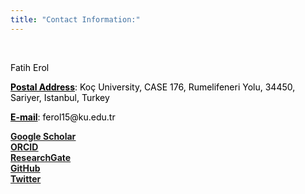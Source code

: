 ```yaml
---
title: "Contact Information:"
---
```

<!-- Global site tag (gtag.js) - Google Analytics -->
<script async src="https://www.googletagmanager.com/gtag/js?id=UA-166011945-1"></script>
<script>
  window.dataLayer = window.dataLayer || [];
  function gtag(){dataLayer.push(arguments);}
  gtag('js', new Date());

  gtag('config', 'UA-166011945-1');
</script>


<br>
<p style="color:black">Fatih Erol <br></p>
<p style="color:black"><u><b>Postal Address</b></u>: Koç University, CASE 176, Rumelifeneri Yolu, 34450, Sariyer, Istanbul, Turkey <br></p>

<p style="color:black"><u><b>E-mail</b></u>: ferol15@ku.edu.tr<br></p>

<a href="https://scholar.google.com.tr/citations?user=B4_j6yYAAAAJ&hl=en"><u><b>Google Scholar</b></u></a><br>
<a href="https://orcid.org/0000-0002-0123-0321"><u><b>ORCID</b></u></a><br>
<a href="https://www.researchgate.net/profile/Fatih-Erol-3"><u><b>ResearchGate</b></u></a><br>
<a href="https://github.com/ferol15"><u><b>GitHub</b></u></a><br>
<a href="https://twitter.com/fatiherol_pols"><u><b>Twitter</b></u></a><br>

